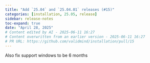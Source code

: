```yaml
---
title: "Add `25.04` and `25.04.01` releases (#15)"
categories: [installation, 25.05, release]
sidebar: release-notes
toc-expand: true
date: "April 28, 2025"
# Content edited by AI - 2025-06-11 16:27
# Content overwritten from an earlier version - 2025-06-11 16:27
# PR URL: https://github.com/validmind/installation/pull/15
---
```


Also fix support windows to be 6 months

<!--- VALIDATION SUMMARY
Content Type: title
Validation Status: CHECK
Attempts: 7
Last Validation: 2025-06-11 16:20:43
Reedit Available: Yes
--->

